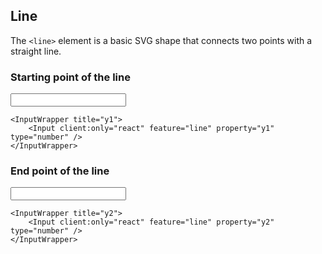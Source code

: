 
## Line

The `<line>` element is a basic SVG shape that connects two points with a straight line.

### Starting point of the line

<Pair>
    <InputWrapper title="x1">
        <Input client:only="react" feature="line" property="x1" type="number" />
    </InputWrapper>

    <InputWrapper title="y1">
        <Input client:only="react" feature="line" property="y1" type="number" />
    </InputWrapper>

</Pair>

### End point of the line

<Pair>
    <InputWrapper title="x2">
        <Input client:only="react" feature="line" property="x2" type="number" />
    </InputWrapper>

    <InputWrapper title="y2">
        <Input client:only="react" feature="line" property="y2" type="number" />
    </InputWrapper>

</Pair>

<Styling />
